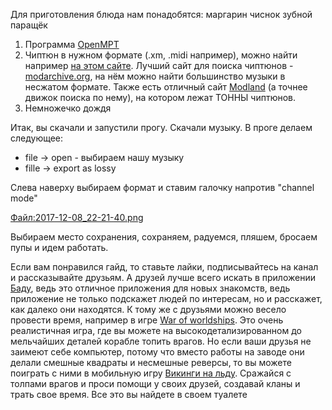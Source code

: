 Для приготовления блюда нам понадобятся: маргарин чиснок зубной паращёк

# Программа [https://openmpt.org/ OpenMPT]
# Чиптюн в нужном формате (.xm, .midi например), можно найти например [http://www.keygenmusic.net/?lang=ru на этом сайте]. Лучший сайт для поиска чиптюнов - [http://www.modarchive.org modarchive.org], на нём можно найти большинство музыки в несжатом формате. Также есть отличный сайт [https://www.exotica.org.uk/wiki/Special:Modland Modland] (а точнее движок поиска по нему), на котором лежат ТОННЫ чиптюнов.
# Немножечко дождя

Итак, вы скачали и запустили прогу. Скачали музыку. В проге делаем следующее:
*file -> open - выбираем нашу музыку
*fille -> export as lossy

Слева наверху выбираем формат и ставим галочку напротив "channel mode"

[[Файл:2017-12-08_22-21-40.png]]

Выбираем место сохранения, сохраняем, радуемся, пляшем, бросаем пупы и идем работать.

Если вам понравился гайд, то ставьте лайки, подписывайтесь на канал и рассказывайте друзьям.
А друзей лучше всего искать в приложении [https://s00.yaplakal.com/pics/pics_original/2/9/9/3357992.jpg Баду], ведь это отличное приложения для новых знакомств, ведь приложение не только подскажет людей по интересам, но и расскажет, как далеко они находятся. К тому же с друзьями можно весело провести время, например в игре [https://www.facebook.com/293084398342/photos/a.325833613342.189183.293084398342/10154982395493343/?type=3 War of worldships]. Это очень реалистичная игра, где вы можете на высокодетализированном до мельчайших деталей корабле топить врагов. Но если ваши друзья не заимеют себе компьютер, потому что вместо работы на заводе они делали смешные квадраты и несмешные реверсы, то вы можете поиграть с ними в мобильную игру [https://i.ytimg.com/vi/3QQQmf5rb0M/maxresdefault.jpg Викинги на льду]. Сражайся с толпами врагов и проси помощи у своих друзей, создавай кланы и трать свое время. Все это вы найдете в своем туалете